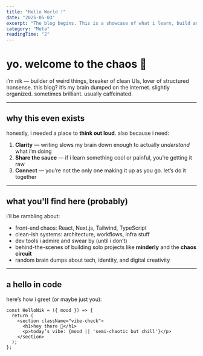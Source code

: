```yaml
---
title: "Hello World !"
date: "2025-05-03"
excerpt: "The blog begins. This is a showcase of what i learn, build and realise."
category: "Meta"
readingTime: "2"
---
```

# yo. welcome to the chaos 👋

i’m nik — builder of weird things, breaker of clean UIs, lover of structured nonsense.
this blog? it’s my brain dumped on the internet. slightly organized. sometimes brilliant. usually caffeinated.

---

## why this even exists

honestly, i needed a place to **think out loud**. also because i need:

1. **Clarity** — writing slows my brain down enough to actually *understand* what i’m doing  
2. **Share the sauce** — if i learn something cool or painful, you’re getting it raw  
3. **Connect** — you’re not the only one making it up as you go. let’s do it together

---

## what you'll find here (probably)

i’ll be rambling about:

- front-end chaos: React, Next.js, Tailwind, TypeScript
- clean-ish systems: architecture, workflows, infra stuff
- dev tools i admire and swear by (until i don’t)
- behind-the-scenes of building solo projects like **minderly** and the **chaos circuit**
- random brain dumps about tech, identity, and digital creativity

---

## a hello in code

here’s how i greet (or maybe just you):

```tsx
const HelloNik = ({ mood }) => {
  return (
    <section className="vibe-check">
      <h1>hey there 👋</h1>
      <p>today’s vibe: {mood || 'semi-chaotic but chill'}</p>
    </section>
  );
};
